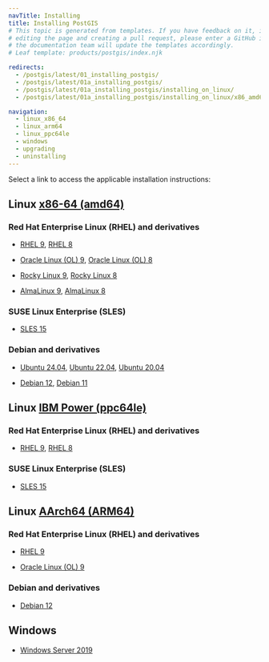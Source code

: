 ```yaml
---
navTitle: Installing
title: Installing PostGIS
# This topic is generated from templates. If you have feedback on it, instead of
# editing the page and creating a pull request, please enter a GitHub issue and
# the documentation team will update the templates accordingly.
# Leaf template: products/postgis/index.njk

redirects:
  - /postgis/latest/01_installing_postgis/
  - /postgis/latest/01a_installing_postgis/
  - /postgis/latest/01a_installing_postgis/installing_on_linux/
  - /postgis/latest/01a_installing_postgis/installing_on_linux/x86_amd64/01_postgis_rhel8_x86/

navigation:
  - linux_x86_64
  - linux_arm64
  - linux_ppc64le
  - windows
  - upgrading
  - uninstalling
---
```


Select a link to access the applicable installation instructions:

## Linux [x86-64 (amd64)](linux_x86_64)

### Red Hat Enterprise Linux (RHEL) and derivatives

- [RHEL 9](linux_x86_64/postgis_rhel_9), [RHEL 8](linux_x86_64/postgis_rhel_8)

- [Oracle Linux (OL) 9](linux_x86_64/postgis_rhel_9), [Oracle Linux (OL) 8](linux_x86_64/postgis_rhel_8)

- [Rocky Linux 9](linux_x86_64/postgis_other_linux_9), [Rocky Linux 8](linux_x86_64/postgis_other_linux_8)

- [AlmaLinux 9](linux_x86_64/postgis_other_linux_9), [AlmaLinux 8](linux_x86_64/postgis_other_linux_8)

### SUSE Linux Enterprise (SLES)

- [SLES 15](linux_x86_64/postgis_sles_15)

### Debian and derivatives

- [Ubuntu 24.04](linux_x86_64/postgis_ubuntu_24), [Ubuntu 22.04](linux_x86_64/postgis_ubuntu_22), [Ubuntu 20.04](linux_x86_64/postgis_ubuntu_20)

- [Debian 12](linux_x86_64/postgis_debian_12), [Debian 11](linux_x86_64/postgis_debian_11)

## Linux [IBM Power (ppc64le)](linux_ppc64le)

### Red Hat Enterprise Linux (RHEL) and derivatives

- [RHEL 9](linux_ppc64le/postgis_rhel_9), [RHEL 8](linux_ppc64le/postgis_rhel_8)

### SUSE Linux Enterprise (SLES)

- [SLES 15](linux_ppc64le/postgis_sles_15)

## Linux [AArch64 (ARM64)](linux_arm64)

### Red Hat Enterprise Linux (RHEL) and derivatives

- [RHEL 9](linux_arm64/postgis_rhel_9)

- [Oracle Linux (OL) 9](linux_arm64/postgis_rhel_9)

### Debian and derivatives

- [Debian 12](linux_arm64/postgis_debian_12)

## Windows

- [Windows Server 2019](windows)
